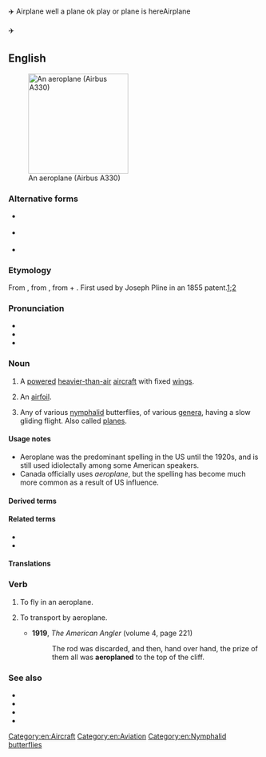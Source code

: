 ✈️ Airplane well a plane ok play or plane is here{{also|æroplane|aéroplane|aëroplane}}Airplane

✈️ 

==English==
[[Image:Egyptair.a330-200.su-gce.arp.jpg|thumb|right|200px|An aeroplane (Airbus A330)]]

===Alternative forms===
* {{alter|en|aëroplane}} {{q|dated}}
* {{alter|en|airplane}} {{qualifier|US|Canada|Philippines|}}
* {{alter|en|æroplane}} {{q|nonstandard|dated}}

===Etymology===
From {{bor|en|fr|aéroplane}}, from {{der|en|grc|ἀερόπλανος||wandering in air}}, from {{m|grc|ἀήρ||air}} + {{m|grc|πλάνος||wandering}}. First used by Joseph Pline<!-- Q106697208 --> in an 1855 patent.[https://www.google.co.uk/books/edition/Aircraft_Design/NeHoahlhCGMC?hl=en&gbpv=1&dq=Joseph+Pline+glider&pg=PA3&printsec=frontcover];[https://books.google.at/books?id=fSQUAAAAYAAJ&pg=PA768&dq=Joseph+Pline+brevet+1855&hl=en&sa=X&ved=2ahUKEwjgk5Cz_a_wAhXZhf0HHdjNAJwQ6AEwAnoECAIQAg#v=onepage&q=Joseph%20Pline%20brevet%201855&f=false]

===Pronunciation===
* {{IPA|en|/ˈeə.ɹə.pleɪn/}}
* {{audio|en|en-uk-aeroplane.ogg|Audio (UK)}}
* {{audio|en|EN-AU ck1 aeroplane.ogg|Audio (AU)}}

===Noun===
{{en-noun}}

# {{lb|en|Canada|Australia|New Zealand|South Africa|Irish|India|UK|Singapore}} A [[powered]] [[heavier-than-air]] [[aircraft]] with fixed [[wing]]s.
# {{lb|en|aeronautics|archaic}} An [[airfoil]].
# Any of various [[nymphalid]] butterflies, of various [[genus|genera]], having a slow gliding flight. Also called [[plane|planes]].

====Usage notes====
* Aeroplane was the predominant spelling in the US until the 1920s, and is still used idiolectally among some American speakers.
* Canada officially uses ''aeroplane'', but the spelling {{m|en|airplane}} has become much more common as a result of US influence.

====Derived terms====
{{der2|en|plane
|aeroplane mode
|paper aeroplane
|{{l|en|hydroaeroplane}} {{qualifier|dated}}
}}

====Related terms====
* {{l|en|aero-}}
* {{l|en|plane}}

====Translations====
{{trans-see|airplane}}

===Verb===
{{en-verb}}

# {{lb|en|intransitive}} To fly in an aeroplane.
# {{lb|en|transitive}} To transport by aeroplane.
#* '''1919''', ''The American Angler'' (volume 4, page 221)
#*: The rod was discarded, and then, hand over hand, the prize of them all was '''aeroplaned''' to the top of the cliff.

===See also===
* {{l|en|aircraft}}
* {{l|en|glider}}
* {{l|en|helicopter}}
* {{l|en|airplane}}

[[Category:en:Aircraft]]
[[Category:en:Aviation]]
[[Category:en:Nymphalid butterflies]]